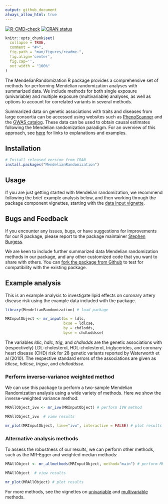 ```yaml
---
output: github_document
always_allow_html: true
---
```


<!-- README.md is generated from README.Rmd. Please edit that file -->

<!-- badges: start -->

[![R-CMD-check](https://github.com/amymariemason/MR/actions/workflows/r.yml/badge.svg)](https://github.com/amymariemason/MR/actions/workflows/r.yml)
[![CRAN
status](https://www.r-pkg.org/badges/version/MendelianRandomization)](https://CRAN.R-project.org/package=MendelianRandomization)

<!-- badges: end -->

```r
knitr::opts_chunk$set(
  collapse = TRUE,
  comment = "#>",
  fig.path = "man/figures/readme-",
  fig.align='center', 
  fig.cap='',
  out.width = "100%"
)
```


The MendelianRandomization R package provides a comprehensive set of methods for performing Mendelian randomization analyses with summarized data. We include methods for both single exposure (univariable) and multiple exposure (multivariable) analyses, as well as options to account for correlated variants in several methods. 

Summarized data on genetic associations with traits and diseases from large consortia can be accessed using websites such as [PhenoScanner](http://www.phenoscanner.medschl.cam.ac.uk/) and the [GWAS catalog](https://www.ebi.ac.uk/gwas/). These data can be used to obtain causal estimates following the Mendelian randomization paradigm. For an overview of this approach, see [here](https://www.mendelianrandomization.com/index.php/what-is-mr) for links to explanations and examples.

## Installation

```r
# Install released version from CRAN
install.packages("MendelianRandomization")
```

## Usage

If you are just getting started with Mendelian randomization, we recommend following the brief example analysis below, and then working through the package component vignettes, starting with the [data input vignette](articles/Data_Input.html).

## Bugs and Feedback

If you encounter any issues, bugs, or have suggestions for improvements for our R package, please report to the package maintainer [Stephen Burgess](mailto:sb452@medschl.cam.ac.uk).

We are keen to include further summarized data Mendelian randomization methods in our package, and any other customized code that you want to share with others. You can [fork the package from Github](https://github.com/cran/MendelianRandomization) to test for compatibility with the existing package.

## Example analysis

This is an example analysis to investigate lipid effects on coronary artery disease risk using the example data included with the package.

```r
library(MendelianRandomization) # load package

MRInputObject <- mr_input(bx = ldlc, 
                          bxse = ldlcse, 
                          by = chdlodds, 
                          byse = chdloddsse)
```

The variables *ldlc*, *hdlc*, *trig*, and *chdlodds* are the genetic associations with (respectively) LDL-cholesterol, HDL-cholesterol, triglycerides, and coronary heart disease (CHD) risk for 28 genetic variants reported by Waterworth et al (2010). The respective standard errors of the associations are given as *ldlcse*, *hdlcse*, *trigse*, and *chdloddsse*.

### Perform inverse-variance weighted method

We can use this package to perform a two-sample Mendelian Randomization analysis using a wide variety of methods. Here we show the inverse-weighted variance method:

```r
MRAllObject_ivw <- mr_ivw(MRInputObject) # perform IVW method

MRAllObject_ivw  # view results

mr_plot(MRInputObject, line="ivw", interactive = FALSE) # plot results

```

### Alternative analysis methods

To assess the robustness of our results, we can perform other methods, such as the MR-Egger and weighted median methods:

```r
MRAllObject <- mr_allmethods(MRInputObject, method="main") # perform MR-Egger and median methods

MRAllObject  # view results

mr_plot(MRAllObject) # plot results

```

For more methods, see the vignettes on [univariable](articles/Univariable_MR_Methods.html) and [multivariable](articles/Multivariable_MR_Methods.html) methods.
